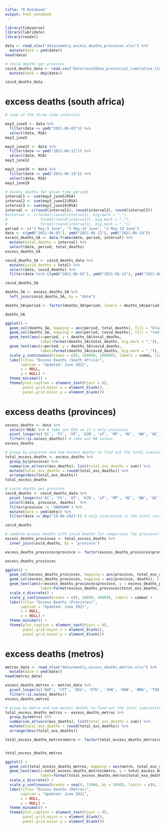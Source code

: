 ```yaml
---
title: "R Notebook"
output: html_notebook
---
```

```r
library(tidyverse)
library(lubridate)
library(readxl)
```

```r
data <- read_xlsx("data/weekly_excess_deaths_provinces.xlsx") %>%
  mutate(date = ymd(date))
head(data)
```

```r
# covid deaths per province
covid_deaths_data <- read.csv("data/covid19za_provincial_cumulative_timeline_deaths.csv") %>%
  mutate(date = dmy(date))

covid_deaths_data
```

# excess deaths (south africa)

```r
# look at the three time intervals

may3_june5 <- data %>%
  filter(date <= ymd("2021-06-05")) %>%
  select(date, RSA)
may3_june5

may3_june12 <- data %>%
  filter(date <= ymd("2021-06-12")) %>%
  select(date, RSA)
may3_june12

may3_june19 <- data %>%
  filter(date <= ymd("2021-06-19")) %>%
  select(date, RSA)
may3_june19
```
```r
# excess deaths for given time periods
interval1 <- sum(may3_june5$RSA)
interval2 <- sum(may3_june12$RSA)
interval3 <- sum(may3_june19$RSA)
interval <- c(round(interval1), round(interval2), round(interval3))
#interval <- c(format(round(interval1), big.mark = ","), 
#               format(round(interval2), big.mark = ","), 
#               format(round(interval3), big.mark = ","))
period <- c("3 May-5 June", "3 May-12 June", "3 May-19 June")
date <- c(ymd("2021-06-05"), ymd("2021-06-12"), ymd("2021-06-19"))
excess_deaths_SA <- data.frame(date, period, interval) %>%
  mutate(total_deaths = interval) %>%
  select(date, period, total_deaths)
excess_deaths_SA
```
```r
covid_deaths_SA <- covid_deaths_data %>%
  mutate(covid_deaths = total) %>%
  select(date, covid_deaths) %>%
  filter(date %in% c(ymd("2021-06-05"), ymd("2021-06-12"), ymd("2021-06-19")))

covid_deaths_SA
```
```r
deaths_SA <- excess_deaths_SA %>%
  left_join(covid_deaths_SA, by = "date")

deaths_SA$period <- factor(deaths_SA$period, levels = deaths_SA$period) # to keep the ordering when plotting

deaths_SA
```


```r
ggplot() + 
  geom_col(deaths_SA, mapping = aes(period, total_deaths), fill = "blue") +
  geom_col(deaths_SA, mapping = aes(period, covid_deaths), fill = "red") +
  geom_text(aes(x=period, y = deaths_SA$total_deaths, 
                label=format(deaths_SA$total_deaths, big.mark = ",")), vjust=-1) +
  geom_text(aes(x=period, y = deaths_SA$covid_deaths, 
                label=format(deaths_SA$covid_deaths, big.mark = ",")), vjust=7) +
  scale_y_continuous(breaks = c(0, 100000, 200000), labels = comma, limits = c(0, 200000)) +
  labs(title= "Excess Deaths (South Africa)",
       caption = "Updated: June 2021",
       x = NULL,
       y = NULL) +
  theme_minimal() +
  theme(plot.caption = element_text(hjust = 0),
        panel.grid.major.x = element_blank(),
        panel.grid.minor.y = element_blank())
```


# excess deaths (provinces)

```r
excess_deaths <- data %>%
  select(!RSA) %>% # take out RSA so it's only provinces
  pivot_longer(c('EC', 'FS', 'GP', 'KZN', 'LP', 'MP', 'NC', 'NW', 'WC'), names_to = "province", values_to = "exs_deaths") %>%
  filter(!is.na(exs_deaths)) # take out NA values
excess_deaths

# group by province and sum excess deaths to find out the total cumulative excess deaths per province
total_excess_deaths <- excess_deaths %>%
  group_by(province) %>%
  summarise_at(vars(exs_deaths), list(total_exs_deaths = sum)) %>%
  mutate(total_exs_deaths = round(total_exs_deaths)) %>%
  arrange(desc(total_exs_deaths))
total_excess_deaths
```
```r
# covid deaths per province
covid_deaths <- covid_deaths_data %>% 
  pivot_longer(c('EC', 'FS', 'GP', 'KZN', 'LP', 'MP', 'NC', 'NW', 'WC', 'UNKNOWN'), names_to = "province", values_to = "deaths") %>% 
  select(date, province, deaths)  %>% 
  filter(province != 'UNKNOWN') %>% 
  mutate(date = ymd(date)) %>%
  filter(date == dmy("19-06-2021")) # only interested in the total covid deaths up to 19 June

covid_deaths
```

```r
# combine excess deaths with covid deaths for comparison (by province)
excess_deaths_provinces <- total_excess_deaths %>%
  inner_join(covid_deaths, by = 'province')

excess_deaths_provinces$province <- factor(excess_deaths_provinces$province, levels = excess_deaths_provinces$province) # to keep the ordering when plotting

excess_deaths_provinces
```
```r
ggplot() + 
  geom_col(excess_deaths_provinces, mapping = aes(province, total_exs_deaths), fill = "blue") +
  geom_col(excess_deaths_provinces, mapping = aes(province, deaths), fill = "red") +
  geom_text(aes(x=excess_deaths_provinces$province, y = excess_deaths_provinces$total_exs_deaths, 
                label=format(excess_deaths_provinces$total_exs_deaths, big.mark = ",")), vjust=-1) +
  scale_x_discrete() +
  scale_y_continuous(breaks = c(0, 20000, 40000), labels = comma) +
  labs(title= "Excess Deaths (Provinces)",
       caption = "Updated: June 2021",
       x = NULL,
       y = NULL) +
  theme_minimal() +
  theme(plot.caption = element_text(hjust = 0),
        panel.grid.major.x = element_blank(),
        panel.grid.minor.y = element_blank())
```
# excess deaths (metros)

```r
metros_data <- read_xlsx("data/weekly_excess_deaths_metros.xlsx") %>%
  mutate(date = ymd(date))
head(metros_data)
```
```r
excess_deaths_metros <- metros_data %>%
  pivot_longer(c('BUF', 'CPT', 'EKU', 'ETH', 'JHN', 'MAN', 'NMA', 'TSH'), names_to = "metro", values_to = "exs_deaths") %>%
  filter(!is.na(exs_deaths)) 
excess_deaths_metros

# group by metro and sum excess deaths to find out the total cumulative excess deaths per metro
total_excess_deaths_metros <- excess_deaths_metros %>%
  group_by(metro) %>%
  summarise_at(vars(exs_deaths), list(total_exs_deaths = sum)) %>%
  mutate(total_exs_deaths = round(total_exs_deaths)) %>%
  arrange(desc(total_exs_deaths))

total_excess_deaths_metros$metro <- factor(total_excess_deaths_metros$metro, levels = total_excess_deaths_metros$metro) # to keep the ordering when plotting


total_excess_deaths_metros
```
```r
ggplot() + 
  geom_col(total_excess_deaths_metros, mapping = aes(metro, total_exs_deaths)) +
  geom_text(aes(x=total_excess_deaths_metros$metro, y = total_excess_deaths_metros$total_exs_deaths, 
                label=format(total_excess_deaths_metros$total_exs_deaths, big.mark = ",")), vjust=-1) +
  scale_x_discrete() +
  scale_y_continuous(breaks = seq(0, 15000, by = 5000), limits = c(0, 15000), labels = comma) +
  labs(title= "Excess Deaths (Metros)",
       caption = "Updated: June 2021",
       x = NULL,
       y = NULL) +
  theme_minimal() +
  theme(plot.caption = element_text(hjust = 0),
        panel.grid.major.x = element_blank(),
        panel.grid.minor.y = element_blank())
```

